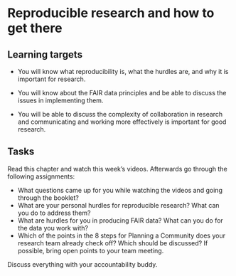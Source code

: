 # Reproducible research and how to get there

::: {.callout-note}
## Learning targets

- You will know what reproducibility is, what the hurdles are, and why it is important for research.

- You will know about the FAIR data principles and be able to discuss the issues in implementing them.

- You will be able to discuss the complexity of collaboration in research and communicating and working more effectively is important for good research.
:::



::: {.callout-caution}
## Tasks

Read this chapter and watch this week's videos. 
Afterwards go through the following assignments:

- What questions came up for you while watching the videos and going through the booklet?
- What are your personal hurdles for reproducible research? What can you do to address them?
- What are hurdles for you in producing FAIR data? What can you do for the data you work with?
- Which of the points in the 8 steps for Planning a Community does your research team already check off? Which should be discussed? If possible, bring open points to your team meeting. 

Discuss everything with your accountability buddy. 
:::






